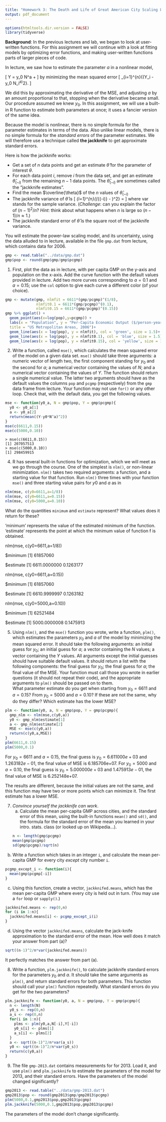 ```yaml
---
title: "Homework 3: The Death and Life of Great American City Scaling Laws"
output: pdf_document
---
```

```r
options(htmltools.dir.version = FALSE)
library(tidyverse)
```
**Background**: In the previous lectures and lab, we began to look at user-written functions. For this assignment we will continue with a look at fitting models by optimizing error functions, and making user-written functions parts of larger pieces of code.

In lecture, we saw how to estimate the parameter $a$ in a nonlinear model,

\[
 Y = y_0 N^a + \mathrm{noise}
\]
by minimizing the mean squared error
\[
 \frac{1}{n}\sum_{i=1}^{n}{(Y_i - y_0 N_i^a)^2}.
\]

We did this by approximating the derivative of the MSE, and adjusting $a$ by an amount proportional to that, stopping when the derivative became small.  Our procedure assumed we knew $y_0$.  In this assignment, we will use a built-in R function to estimate both parameters at once; it uses a fancier version of the same idea.

Because the model is nonlinear, there is no simple formula for the parameter estimates in terms of the data.  Also unlike linear models, there is no simple formula for the _standard errors_ of the parameter estimates.  We will therefore use a technique called **the jackknife** to get approximate standard errors.

Here is how the jackknife works:

* Get a set of $n$ data points and get an estimate $\hat{\theta}$ for the  parameter of interest $\theta$.
* For each data point $i$, remove $i$ from the data set, and get an  estimate $\hat{\theta}_{(-i)}$ from the remaining $n-1$ data points.  The $\hat{\theta}_{(-i)}$ are sometimes called the "jackknife estimates".
* Find the mean $\overline{\theta}$ of the $n$ values of $\hat{\theta}_{(-i)}$
* The jackknife variance of $\hat{\theta}$ is
  \[
  \frac{n-1}{n}\sum_{i=1}^{n}{(\hat{\theta}_{(-i)} - \overline{\theta})^2} = \frac{(n-1)^2}{n}\mathrm{var}{[\hat{\theta}_{(-i)}]}
  \]
where $\mathrm{var}$ stands for the sample variance.  (_Challenge_: can you explain the factor of $(n-1)^2/n$?  _Hint_: think about what happens when $n$ is large so $(n-1)/n \approx 1$.)
* The jackknife standard error of $\hat{\theta}$ is the square root of the jackknife variance.
  
You will estimate the power-law scaling model, and its uncertainty, using the data alluded to in lecture, available in the file `gmp.dat` from lecture, which contains data for 2006.
```r
gmp <- read.table("../data/gmp.dat")
gmp$pop <- round(gmp$gmp/gmp$pcgmp)
```

1. First, plot the data as in lecture, with per capita GMP on the y-axis and population on the x-axis. Add the curve function with the default values provided in lecture. Add two more curves corresponding to $a=0.1$ and $a=0.15$; use the `col` option to give each curve a different color (of your choice).
```r
gmp <- mutate(gmp, nlmfit = 6611*(gmp/pcgmp)^(1/8),
              nlmfit0.1 = 6611*(gmp/pcgmp)^(0.1),
              nlmfit0.15 = 6611*(gmp/pcgmp)^(0.15)) 
gmp %>% ggplot() + 
  geom_point(aes(x=log(pop),y=pcgmp)) +
  labs(x = "Population", y = "Per-Capita Economic Output ($/person-year)",
  title = "US Metropolitan Areas, 2006")+
  geom_line(aes(x = log(pop), y = nlmfit), col = 'green', size = 1.5)+
  geom_line(aes(x = log(pop), y = nlmfit0.1), col = 'blue', size = 1.5)+
  geom_line(aes(x = log(pop), y = nlmfit0.15), col = 'yellow', size = 1.5)
```

2. Write a function, called `mse()`, which calculates the mean squared error of the model on a given data set. `mse()` should take three arguments: a numeric vector of length two, the first component standing for $y_0$ and the second for $a$; a numerical vector containing the values of $N$; and a numerical vector containing the values of $Y$.  The function should return a single numerical value. The latter two arguments should have as the default values the columns `pop` and `pcgmp` (respectively) from the `gmp` data frame from lecture.  Your function may not use `for()` or any other loop. Check that, with the default data, you get the following values.
```r
mse <- function(y0_a, N = gmp$pop, Y = gmp$pcgmp){
  y0 <- y0_a[1]
  a <- y0_a[2]
  return(mean((Y-y0*N^a)^2))
}
mse(c(6611,0.15))
mse(c(5000,0.10))
```

```
> mse(c(6611,0.15))
[1] 207057513
> mse(c(5000,0.10))
[1] 298459915
```

4. R has several built-in functions for optimization, which we will meet as we go through the course.  One of the simplest is `nlm()`, or non-linear minimization. `nlm()` takes two required arguments: a function, and a starting value for that function. Run `nlm()` three times with your function `mse()` and three starting value pairs for $y0$ and $a$ as in
```r
nlm(mse, c(y0=6611,a=1/8))
nlm(mse, c(y0=6611,a=0.15))
nlm(mse, c(y0=5000,a=0.10))
```
What do the quantities `minimum` and `estimate` represent? What values does it return for these?

'minimum' represents the value of the estimated minimum of the function. 'estimate' represents the point at which the minimum value of function f is obtained.

nlm(mse, c(y0=6611,a=1/8))

$minimum
[1] 61857060

$estimate
[1] 6611.0000000    0.1263177

nlm(mse, c(y0=6611,a=0.15))

$minimum
[1] 61857060

$estimate
[1] 6610.9999997    0.1263182

nlm(mse, c(y0=5000,a=0.10))

$minimum
[1] 62521484

$estimate
[1] 5000.0000008    0.1475913

5. Using `nlm()`, and the `mse()` function you wrote, write a function, `plm()`, which estimates the parameters $y_0$ and $a$ of the model by minimizing the mean squared error.  It should take the following arguments: an initial guess for $y_0$; an initial guess for $a$; a vector containing the $N$ values; a vector containing the $Y$ values.  All arguments except the initial guesses should have suitable default values.  It should return a list with the following components: the final guess for $y_0$; the final guess for $a$; the final value of the MSE.  Your function must call those you wrote in earlier questions (it should not repeat their code), and the appropriate arguments to `plm()` should be passed on to them.  
What parameter estimate do you get when starting from $y_0 = 6611$ and $a = 0.15$?  From $y_0 = 5000$ and $a = 0.10$?  If these are not the same, why do they differ?  Which estimate has the lower MSE?  
```r
plm <- function(y0, a, N = gmp$pop, Y = gmp$pcgmp){
  gmp_nlm <- nlm(mse,c(y0,a))
  y0 <- gmp_nlm$estimate[1]
  a <- gmp_nlm$estimate[2]
  MSE <- mse(c(y0,a))
  return(c(y0,a,MSE)) 
}
plm(6611,0.15)
plm(5000,0.1)
```
For $y_0 = 6611$ and $a = 0.15$, the final guess is $y_0 = 6.611000e+03$ and $1.263182e-01$, the final value of MSE is 6.185706e+07. For $y_0 = 5000$ and $a = 0.10$, the final guess is $y_0 = 5.000000e+03$ and $1.475913e-01$, the final value of MSE is 6.252148e+07. 

The results are different, because the initial values are not the same, and this function may have two or more points which can minimize it. The first estimate has a lower MSE.

7. _Convince yourself the jackknife can work_.
    a. Calculate the mean per-capita GMP across cities, and the standard error of this mean, using the built-in functions `mean()` and `sd()`, and the formula for the standard error of the mean you learned in your intro. stats. class (or looked up on Wikipedia...).
```r
n <- length(gmp$pcgmp)
mean(gmp$pcgmp)
sd(gmp$pcgmp)/sqrt(n)
```
    
b. Write a function which takes in an integer `i`, and calculate the mean per-capita GMP for every city _except_ city number `i`.
```r
pcgmp_except_i <- function(i){
  mean(gmp$pcgmp[-i])
}
```

c. Using this function, create a vector, `jackknifed.means`, which has the mean per-capita GMP where every city is held out in turn.  (You may use a `for` loop or `sapply()`.)
```r
jackknifed.means <- rep(0,n)
for (i in 1:n){
  jackknifed.means[i] <- pcgmp_except_i(i)
}
```

d. Using the vector `jackknifed.means`, calculate the jack-knife approximation to the standard error of the mean.  How well does it match your answer from part (a)?
```r
sqrt((n-1)^2/n*var(jackknifed.means))
```
It perfectly matches the answer from part (a).

8. Write a function, `plm.jackknife()`, to calculate jackknife standard errors for the parameters $y_0$ and $a$.  It should take the same arguments as `plm()`, and return standard errors for both parameters.  This function should call your `plm()` function repeatedly.  What standard errors do you get for the two parameters?
```r
plm.jackknife <- function(y0, a, N = gmp$pop, Y = gmp$pcgmp){
  n <- length(N)
  y0_s <- rep(0,n)
  a_s <- rep(0,n)
  for(i in 1:n){
    plms <- plm(y0,a,N[-i],Y[-i])
    y0_s[i] <- plms[1]
    a_s[i] <- plms[2]
  }
  a <- sqrt((n-1)^2/n*var(a_s))
  y0 <- sqrt((n-1)^2/n*var(y0_s))
  return(c(y0,a))
}
```

9. The file `gmp-2013.dat` contains measurements for for 2013.  Load it, and use `plm()` and `plm.jackknife` to estimate the parameters of the model for 2013, and their standard errors.  Have the parameters of the model changed significantly?
```r
gmp2013 <- read.table("../data/gmp-2013.dat")
gmp2013$pop <- round(gmp2013$gmp/gmp2013$pcgmp)
plm(5000,0.1,gmp2013$pop,gmp2013$pcgmp)
plm.jackknife(5000,0.1,gmp2013$pop,gmp2013$pcgmp)
```
The parameters of the model don't change significantly.

